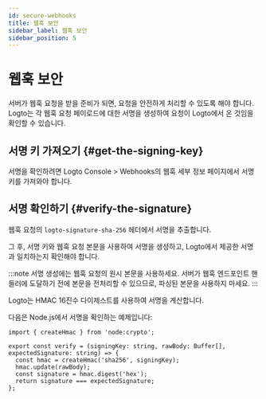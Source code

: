 ```yaml
---
id: secure-webhooks
title: 웹훅 보안
sidebar_label: 웹훅 보안
sidebar_position: 5
---
```


# 웹훅 보안

서버가 웹훅 요청을 받을 준비가 되면, 요청을 안전하게 처리할 수 있도록 해야 합니다. Logto는 각 웹훅 요청 페이로드에 대한 서명을 생성하여 요청이 Logto에서 온 것임을 확인할 수 있습니다.

## 서명 키 가져오기 \{#get-the-signing-key}

서명을 확인하려면 <CloudLink to="/webhooks"> Logto Console > Webhooks</CloudLink>의 웹훅 세부 정보 페이지에서 서명 키를 가져와야 합니다.

## 서명 확인하기 \{#verify-the-signature}

웹훅 요청의 `logto-signature-sha-256` 헤더에서 서명을 추출합니다.

그 후, 서명 키와 웹훅 요청 본문을 사용하여 서명을 생성하고, Logto에서 제공한 서명과 일치하는지 확인해야 합니다.

:::note
서명 생성에는 웹훅 요청의 원시 본문을 사용하세요. 서버가 웹훅 엔드포인트 핸들러에 도달하기 전에 본문을 전처리할 수 있으므로, 파싱된 본문을 사용하지 마세요.
:::

Logto는 HMAC 16진수 다이제스트를 사용하여 서명을 계산합니다.

다음은 Node.js에서 서명을 확인하는 예제입니다:

```tsx
import { createHmac } from 'node:crypto';

export const verify = (signingKey: string, rawBody: Buffer[], expectedSignature: string) => {
  const hmac = createHmac('sha256', signingKey);
  hmac.update(rawBody);
  const signature = hmac.digest('hex');
  return signature === expectedSignature;
};
```
